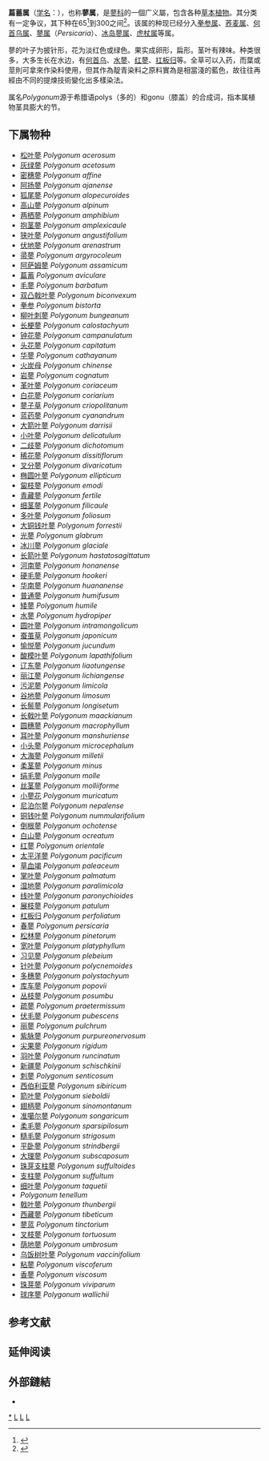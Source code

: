 {{automatic taxobox 
| image = Polygonum_longisetum_inutade.jpg
| image_caption = [[长鬃蓼|长鬃蓼]] ''Polygonum longisetum''
| taxon= Polygonum
| authority = [[卡尔·林奈|L.]], 1753
}}

'''萹蓄属'''（[[学名|学名]]：''{{lang|la|Polygonum}}''），也称'''蓼属'''，是[[蓼科|蓼科]]的一個广义屬，包含各种[[草本植物|草本植物]]。其分类有一定争议，其下种在65<ref name="fna">{{cite web | url = http://www.efloras.org/florataxon.aspx?flora_id=1&taxon_id=126398 | title = Polygonum | work = Flora of North America | access-date = 2020-04-06 | archive-date = 2021-05-06 | archive-url = https://web.archive.org/web/20210506031259/http://www.efloras.org/florataxon.aspx?flora_id=1&taxon_id=126398 | dead-url = no }}</ref>到300之间<ref name=POWO_Polygonum>{{cite web |title=''Polygonum'': accepted species |work=Plants of the World Online |publisher=Royal Botanic Gardens, Kew |url=http://www.plantsoftheworldonline.org/taxon/urn:lsid:ipni.org:names:331872-2#children |accessdate=2019-02-28 |archive-date=2021-01-07 |archive-url=https://web.archive.org/web/20210107050548/http://www.plantsoftheworldonline.org/taxon/urn:lsid:ipni.org:names:331872-2#children |dead-url=no }}</ref>。该属的种现已经分入[[拳参属|拳参属]]、[[荞麦属|荞麦属]]、[[何首乌属|何首乌属]]、[[蓼属|蓼属]]（''Persicaria''）、[[冰岛蓼属|冰岛蓼属]]、[[虎杖属|虎杖属]]等属。

蓼的叶子为披针形，花为淡红色或绿色。果实成卵形，扁形。茎叶有辣味。种类很多，大多生长在水边，有[[何首乌|何首乌]]、[[水蓼|水蓼]]、[[红蓼|红蓼]]、[[扛板归|扛板归]]等。全草可以入药，而葉或莖則可拿來作染料使用，但其作為靛青染料之原料實為是相當淺的藍色，故往往再經由不同的提煉技術變化出多樣染法。

属名''Polygonum''源于希腊语polys（多的）和gonu（膝盖）的合成词，指本属植物茎具膨大的节。

==下属物种==
* [[松叶蓼|松叶蓼]] ''Polygonum acerosum''
* [[灰绿蓼|灰绿蓼]] ''Polygonum acetosum''
* [[密穗蓼|密穗蓼]] ''Polygonum affine''
* [[阿扬蓼|阿扬蓼]] ''Polygonum ajanense''
* [[狐尾蓼|狐尾蓼]] ''Polygonum alopecuroides''
* [[高山蓼|高山蓼]] ''Polygonum alpinum''
* [[两栖蓼|两栖蓼]] ''Polygonum amphibium''
* [[抱茎蓼|抱茎蓼]] ''Polygonum amplexicaule''
* [[狭叶蓼|狭叶蓼]] ''Polygonum angustifolium''
* [[伏地蓼|伏地蓼]] ''Polygonum arenastrum''
* [[帚蓼|帚蓼]] ''Polygonum argyrocoleum''
* [[阿萨姆蓼|阿萨姆蓼]] ''Polygonum assamicum''
* [[萹蓄|萹蓄]] ''Polygonum aviculare''
* [[毛蓼|毛蓼]] ''Polygonum barbatum''
* [[双凸戟叶蓼|双凸戟叶蓼]] ''Polygonum biconvexum''
* [[拳参|拳参]] ''Polygonum bistorta''
* [[柳叶刺蓼|柳叶刺蓼]] ''Polygonum bungeanum''
* [[长梗蓼|长梗蓼]] ''Polygonum calostachyum''
* [[钟花蓼|钟花蓼]] ''Polygonum campanulatum''
* [[头花蓼|头花蓼]] ''Polygonum capitatum''
* [[华蓼|华蓼]] ''Polygonum cathayanum''
* [[火炭母|火炭母]] ''Polygonum chinense''
* [[岩蓼|岩蓼]] ''Polygonum cognatum''
* [[革叶蓼|革叶蓼]] ''Polygonum coriaceum''
* [[白花蓼|白花蓼]] ''Polygonum coriarium''
* [[蓼子草|蓼子草]] ''Polygonum criopolitanum''
* [[蓝药蓼|蓝药蓼]] ''Polygonum cyanandrum''
* [[大箭叶蓼|大箭叶蓼]] ''Polygonum darrisii''
* [[小叶蓼|小叶蓼]] ''Polygonum delicatulum''
* [[二歧蓼|二歧蓼]] ''Polygonum dichotomum''
* [[稀花蓼|稀花蓼]] ''Polygonum dissitiflorum''
* [[叉分蓼|叉分蓼]] ''Polygonum divaricatum''
* [[椭圆叶蓼|椭圆叶蓼]] ''Polygonum ellipticum''
* [[匐枝蓼|匐枝蓼]] ''Polygonum emodi''
* [[青藏蓼|青藏蓼]] ''Polygonum fertile''
* [[细茎蓼|细茎蓼]] ''Polygonum filicaule''
* [[多叶蓼|多叶蓼]] ''Polygonum foliosum''
* [[大铜钱叶蓼|大铜钱叶蓼]] ''Polygonum forrestii''
* [[光蓼|光蓼]] ''Polygonum glabrum''
* [[冰川蓼|冰川蓼]] ''Polygonum glaciale''
* [[长箭叶蓼|长箭叶蓼]] ''Polygonum hastatosagittatum''
* [[河南蓼|河南蓼]] ''Polygonum honanense''
* [[硬毛蓼|硬毛蓼]] ''Polygonum hookeri''
* [[华南蓼|华南蓼]] ''Polygonum huananense''
* [[普通蓼|普通蓼]] ''Polygonum humifusum''
* [[矮蓼|矮蓼]] ''Polygonum humile''
* [[水蓼|水蓼]] ''Polygonum hydropiper''
* [[圆叶蓼|圆叶蓼]] ''Polygonum intramongolicum''
* [[蚕茧草|蚕茧草]] ''Polygonum japonicum''
* [[愉悦蓼|愉悦蓼]] ''Polygonum jucundum''
* [[酸模叶蓼|酸模叶蓼]] ''Polygonum lapathifolium''
* [[辽东蓼|辽东蓼]] ''Polygonum liaotungense''
* [[丽江蓼|丽江蓼]] ''Polygonum lichiangense''
* [[污泥蓼|污泥蓼]] ''Polygonum limicola''
* [[谷地蓼|谷地蓼]] ''Polygonum limosum''
* [[长鬃蓼|长鬃蓼]] ''Polygonum longisetum''
* [[长戟叶蓼|长戟叶蓼]] ''Polygonum maackianum''
* [[圆穗蓼|圆穗蓼]] ''Polygonum macrophyllum''
* [[耳叶蓼|耳叶蓼]] ''Polygonum manshuriense''
* [[小头蓼|小头蓼]] ''Polygonum microcephalum''
* [[大海蓼|大海蓼]] ''Polygonum milletii''
* [[柔茎蓼|柔茎蓼]] ''Polygonum minus''
* [[绢毛蓼|绢毛蓼]] ''Polygonum molle''
* [[丝茎蓼|丝茎蓼]] ''Polygonum molliiforme''
* [[小蓼花|小蓼花]] ''Polygonum muricatum''
* [[尼泊尔蓼|尼泊尔蓼]] ''Polygonum nepalense''
* [[铜钱叶蓼|铜钱叶蓼]] ''Polygonum nummularifolium''
* [[倒根蓼|倒根蓼]] ''Polygonum ochotense''
* [[白山蓼|白山蓼]] ''Polygonum ocreatum''
* [[红蓼|红蓼]] ''Polygonum orientale''
* [[太平洋蓼|太平洋蓼]] ''Polygonum pacificum''
* [[草血竭|草血竭]] ''Polygonum paleaceum''
* [[掌叶蓼|掌叶蓼]] ''Polygonum palmatum''
* [[湿地蓼|湿地蓼]] ''Polygonum paralimicola''
* [[线叶蓼|线叶蓼]] ''Polygonum paronychioides''
* [[展枝蓼|展枝蓼]] ''Polygonum patulum''
* [[杠板归|杠板归]] ''Polygonum perfoliatum''
* [[春蓼|春蓼]] ''Polygonum persicaria''
* [[松林蓼|松林蓼]] ''Polygonum pinetorum''
* [[宽叶蓼|宽叶蓼]] ''Polygonum platyphyllum''
* [[习见蓼|习见蓼]] ''Polygonum plebeium''
* [[针叶蓼|针叶蓼]] ''Polygonum polycnemoides''
* [[多穗蓼|多穗蓼]] ''Polygonum polystachyum''
* [[库车蓼|库车蓼]] ''Polygonum popovii''
* [[丛枝蓼|丛枝蓼]] ''Polygonum posumbu''
* [[疏蓼|疏蓼]] ''Polygonum praetermissum''
* [[伏毛蓼|伏毛蓼]] ''Polygonum pubescens''
* [[丽蓼|丽蓼]] ''Polygonum pulchrum''
* [[紫脉蓼|紫脉蓼]] ''Polygonum purpureonervosum''
* [[尖果蓼|尖果蓼]] ''Polygonum rigidum''
* [[羽叶蓼|羽叶蓼]] ''Polygonum runcinatum''
* [[新疆蓼|新疆蓼]] ''Polygonum schischkinii''
* [[刺蓼|刺蓼]] ''Polygonum senticosum''
* [[西伯利亚蓼|西伯利亚蓼]] ''Polygonum sibiricum''
* [[箭叶蓼|箭叶蓼]] ''Polygonum sieboldii''
* [[翅柄蓼|翅柄蓼]] ''Polygonum sinomontanum''
* [[准噶尔蓼|准噶尔蓼]] ''Polygonum songaricum''
* [[柔毛蓼|柔毛蓼]] ''Polygonum sparsipilosum''
* [[糙毛蓼|糙毛蓼]] ''Polygonum strigosum''
* [[平卧蓼|平卧蓼]] ''Polygonum strindbergii''
* [[大理蓼|大理蓼]] ''Polygonum subscaposum''
* [[珠芽支柱蓼|珠芽支柱蓼]] ''Polygonum suffultoides''
* [[支柱蓼|支柱蓼]] ''Polygonum suffultum''
* [[细叶蓼|细叶蓼]] ''Polygonum taquetii''
* ''Polygonum tenellum''
* [[戟叶蓼|戟叶蓼]] ''Polygonum thunbergii''
* [[西藏蓼|西藏蓼]] ''Polygonum tibeticum''
* [[蓼蓝|蓼蓝]] ''Polygonum tinctorium''
* [[叉枝蓼|叉枝蓼]] ''Polygonum tortuosum''
* [[荫地蓼|荫地蓼]] ''Polygonum umbrosum''
* [[乌饭树叶蓼|乌饭树叶蓼]] ''Polygonum vaccinifolium''
* [[粘蓼|粘蓼]] ''Polygonum viscoferum''
* [[香蓼|香蓼]] ''Polygonum viscosum''
* [[珠芽蓼|珠芽蓼]] ''Polygonum viviparum''
* [[球序蓼|球序蓼]] ''Polygonum wallichii''

==参考文献==
{{reflist}}

== 延伸阅读 ==
{{Wikisource further reading}}

== 外部鏈結 ==
* {{cite web | url=http://libproject.hkbu.edu.hk/was40/outline?lang=ch&page=2&channelid=1288&searchword=%28family_chi%3D%60%E8%93%BC%E7%A7%91%60%29+&extension=all&sortfield=%2Bname_formal_latin_sort&ispage=yes&trslc=50332296.1323760728.1 | title=蓼科 | publisher=藥用植物圖像數據庫 (香港浸會大學中醫藥學院) | accessdate=2011-12-01 | archive-date=2020-02-26 | archive-url=https://web.archive.org/web/20200226212319/http://libproject.hkbu.edu.hk/was40/outline?lang=ch&page=2&channelid=1288&searchword=%28family_chi%3D%60%E8%93%BC%E7%A7%91%60%29+&extension=all&sortfield=%2Bname_formal_latin_sort&ispage=yes&trslc=50332296.1323760728.1 | dead-url=no }}
{{Taxonbar|from=Q271400}}

[[Category:蓼科|*]]
[[Category:萹蓄属|L]]
[[Category:1753年描述的分类群|L]]
[[Category:卡尔·林奈命名的生物分类|L]]